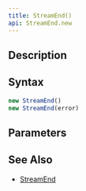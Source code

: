 ```yaml
---
title: StreamEnd()
api: StreamEnd.new
---
```


## Description

<Summary/>

## Syntax

``` js
new StreamEnd()
new StreamEnd(error)
```

## Parameters

<Parameters/>

## See Also

* [StreamEnd](/reference/api/StreamEnd)
